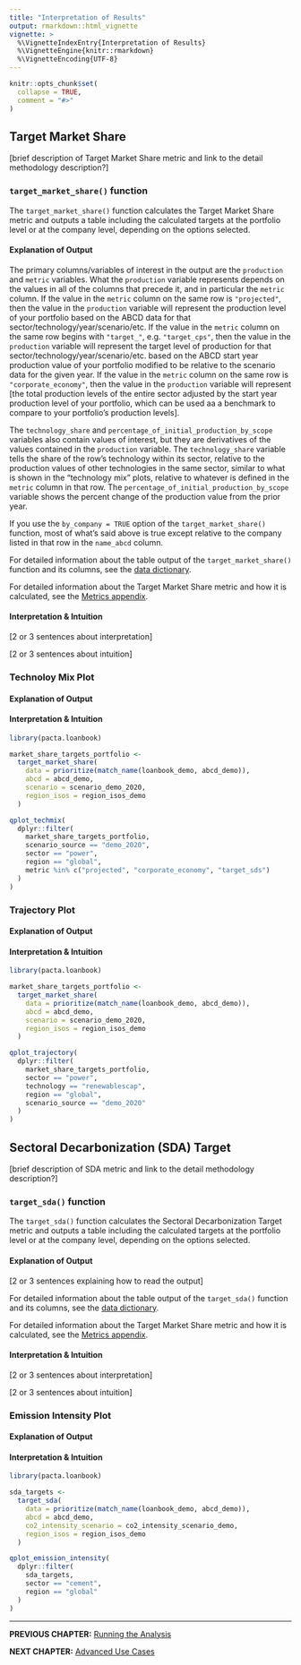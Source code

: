 ```yaml
---
title: "Interpretation of Results"
output: rmarkdown::html_vignette
vignette: >
  %\VignetteIndexEntry{Interpretation of Results}
  %\VignetteEngine{knitr::rmarkdown}
  %\VignetteEncoding{UTF-8}
---
```


```r
knitr::opts_chunk$set(
  collapse = TRUE,
  comment = "#>"
)
```

## Target Market Share

[brief description of Target Market Share metric and link to the detail methodology description?]

### `target_market_share()` function

The `target_market_share()` function calculates the Target Market Share metric and outputs a table including the calculated targets at the portfolio level or at the company level, depending on the options selected.

#### Explanation of Output

The primary columns/variables of interest in the output are the `production` and `metric` variables. What the `production` variable represents depends on the values in all of the columns that precede it, and in particular the `metric` column. If the value in the `metric` column on the same row is `"projected"`, then the value in the `production` variable will represent the production level of your portfolio based on the ABCD data for that sector/technology/year/scenario/etc. If the value in the `metric` column on the same row begins with `"target_"`, e.g. `"target_cps"`, then the value in the `production` variable will represent the target level of production for that sector/technology/year/scenario/etc. based on the ABCD start year production value of your portfolio modified to be relative to the scenario data for the given year. If the value in the `metric` column on the same row is `"corporate_economy"`, then the value in the `production` variable will represent [the total production levels of the entire sector adjusted by the start year production level of your portfolio, which can be used aa a benchmark to compare to your portfolio's production levels].

The `technology_share` and `percentage_of_initial_production_by_scope` variables also contain values of interest, but they are derivatives of the values contained in the `production` variable. The `technology_share` variable tells the share of the row's technology within its sector, relative to the production values of other technologies in the same sector, similar to what is shown in the "technology mix" plots, relative to whatever is defined in the `metric` column in that row. The `percentage_of_initial_production_by_scope` variable shows the percent change of the production value from the prior year.

If you use the `by_company = TRUE` option of the `target_market_share()` function, most of what's said above is true except relative to the company listed in that row in the `name_abcd` column.

For detailed information about the table output of the `target_market_share()` function and its columns, see the [data dictionary](data_outputs.html#target_market_share-output).

For detailed information about the Target Market Share metric and how it is calculated, see the [Metrics appendix](cookbook_metrics.html#market-share-approach).

#### Interpretation & Intuition

[2 or 3 sentences about interpretation]

[2 or 3 sentences about intuition]

### Technoloy Mix Plot

#### Explanation of Output

#### Interpretation & Intuition

```r
library(pacta.loanbook)

market_share_targets_portfolio <-
  target_market_share(
    data = prioritize(match_name(loanbook_demo, abcd_demo)),
    abcd = abcd_demo,
    scenario = scenario_demo_2020,
    region_isos = region_isos_demo
  )

qplot_techmix(
  dplyr::filter(
    market_share_targets_portfolio,
    scenario_source == "demo_2020",
    sector == "power",
    region == "global",
    metric %in% c("projected", "corporate_economy", "target_sds")
  )
)

```

### Trajectory Plot

#### Explanation of Output

#### Interpretation & Intuition

```r
library(pacta.loanbook)

market_share_targets_portfolio <-
  target_market_share(
    data = prioritize(match_name(loanbook_demo, abcd_demo)),
    abcd = abcd_demo,
    scenario = scenario_demo_2020,
    region_isos = region_isos_demo
  )

qplot_trajectory(
  dplyr::filter(
    market_share_targets_portfolio,
    sector == "power",
    technology == "renewablescap",
    region == "global",
    scenario_source == "demo_2020"
  )
)
```

## Sectoral Decarbonization (SDA) Target

[brief description of SDA metric and link to the detail methodology description?]

### `target_sda()` function

The `target_sda()` function calculates the Sectoral Decarbonization Target metric and outputs a table including the calculated targets at the portfolio level or at the company level, depending on the options selected.

#### Explanation of Output

[2 or 3 sentences explaining how to read the output]

For detailed information about the table output of the `target_sda()` function and its columns, see the [data dictionary](data_outputs.html#target_sda-output).

For detailed information about the Target Market Share metric and how it is calculated, see the [Metrics appendix](cookbook_metrics.html#sectoral-decarbonization-approach).

#### Interpretation & Intuition

[2 or 3 sentences about interpretation]

[2 or 3 sentences about intuition]

### Emission Intensity Plot

#### Explanation of Output

#### Interpretation & Intuition

```r
library(pacta.loanbook)

sda_targets <-
  target_sda(
    data = prioritize(match_name(loanbook_demo, abcd_demo)),
    abcd = abcd_demo,
    co2_intensity_scenario = co2_intensity_scenario_demo,
    region_isos = region_isos_demo
  )

qplot_emission_intensity(
  dplyr::filter(
    sda_targets,
    sector == "cement",
    region == "global"
  )
)
```

---

**PREVIOUS CHAPTER:** [Running the Analysis](cookbook_running_the_analysis.html)

**NEXT CHAPTER:** [Advanced Use Cases](cookbook_advanced_use_cases.html)
